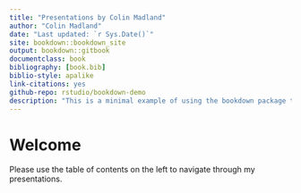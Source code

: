 ```yaml
--- 
title: "Presentations by Colin Madland"
author: "Colin Madland"
date: "Last updated: `r Sys.Date()`"
site: bookdown::bookdown_site
output: bookdown::gitbook
documentclass: book
bibliography: [book.bib]
biblio-style: apalike
link-citations: yes
github-repo: rstudio/bookdown-demo
description: "This is a minimal example of using the bookdown package to host presentations. The output format for this example is bookdown::gitbook."
---
```


# Welcome

Please use the table of contents on the left to navigate through my presentations.